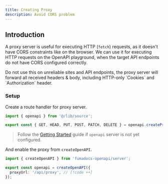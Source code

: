 ```yaml
---
title: Creating Proxy
description: Avoid CORS problem
---
```


## Introduction

A proxy server is useful for executing HTTP (`fetch`) requests, as it doesn't have CORS constraints like on the browser.
We can use it for executing HTTP requests on the OpenAPI playground, when the target API endpoints do not have CORS configured correctly.

<Callout type="warn" title="Warning">
  Do not use this on unreliable sites and API endpoints, the proxy server will
  forward all received headers & body, including HTTP-only `Cookies` and
  `Authorization` header.
</Callout>

### Setup

Create a route handler for proxy server.

```ts title="/api/proxy/route.ts"
import { openapi } from '@/lib/source';

export const { GET, HEAD, PUT, POST, PATCH, DELETE } = openapi.createProxy();
```

> Follow the [Getting Started](/docs/ui/openapi) guide if `openapi` server is not yet configured.

And enable the proxy from `createOpenAPI`.

```ts title="lib/source.ts"
import { createOpenAPI } from 'fumadocs-openapi/server';

export const openapi = createOpenAPI({
  proxyUrl: '/api/proxy', // [!code ++]
});
```
